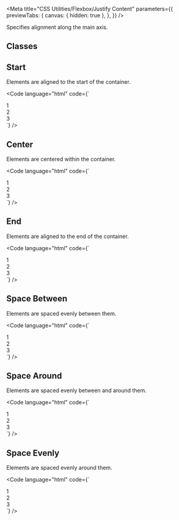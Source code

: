 
<Meta
  title="CSS Utilities/Flexbox/Justify Content"
  parameters={{
    previewTabs: {
      canvas: { hidden: true },
    },
  }}
/>

<Banner label="Justify Content" section="CSS Utilities" color="green" />

<Lead>Specifies alignment along the main axis.</Lead>

## Classes

<CssFlexboxJustifyContent />

## Start

Elements are aligned to the start of the container.

<Code
  language="html"
  code={`
<div class="is-flex is-justify-content-start is-flex-flex-wrap fg-normal">
    <div class="has-background-green-3 has-radius-normal p-normal">1</div>
    <div class="has-background-green-3 has-radius-normal p-normal">2</div>
    <div class="has-background-green-3 has-radius-normal p-normal">3</div>
</div>
`}
/>


## Center

Elements are centered within the container.

<Code
  language="html"
  code={`
<div class="is-flex is-justify-content-center is-flex-flex-wrap fg-normal">
    <div class="has-background-green-3 has-radius-normal p-normal">1</div>
    <div class="has-background-green-3 has-radius-normal p-normal">2</div>
    <div class="has-background-green-3 has-radius-normal p-normal">3</div>
</div>
`}
/>

## End

Elements are aligned to the end of the container.

<Code
  language="html"
  code={`
<div class="is-flex is-justify-content-end is-flex-flex-wrap fg-normal">
    <div class="has-background-green-3 has-radius-normal p-normal">1</div>
    <div class="has-background-green-3 has-radius-normal p-normal">2</div>
    <div class="has-background-green-3 has-radius-normal p-normal">3</div>
</div>
`}
/>

## Space Between

Elements are spaced evenly between them.

<Code
  language="html"
  code={`
<div class="is-flex is-justify-content-space-between is-flex-flex-wrap fg-normal">
    <div class="has-background-green-3 has-radius-normal p-normal">1</div>
    <div class="has-background-green-3 has-radius-normal p-normal">2</div>
    <div class="has-background-green-3 has-radius-normal p-normal">3</div>
</div>
`}
/>

## Space Around

Elements are spaced evenly between and around them.

<Code
  language="html"
  code={`
<div class="is-flex is-justify-content-space-around is-flex-flex-wrap fg-normal">
    <div class="has-background-green-3 has-radius-normal p-normal">1</div>
    <div class="has-background-green-3 has-radius-normal p-normal">2</div>
    <div class="has-background-green-3 has-radius-normal p-normal">3</div>
</div>
`}
/>

## Space Evenly

Elements are spaced evenly around them.

<Code
  language="html"
  code={`
<div class="is-flex is-justify-content-space-evenly is-flex-flex-wrap fg-normal">
    <div class="has-background-green-3 has-radius-normal p-normal">1</div>
    <div class="has-background-green-3 has-radius-normal p-normal">2</div>
    <div class="has-background-green-3 has-radius-normal p-normal">3</div>
</div>
`}
/>
